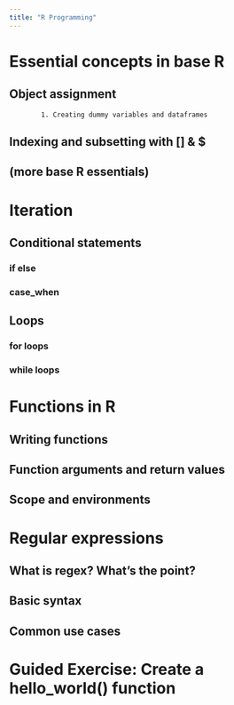 ```yaml
---
title: "R Programming"
---
```


# Essential concepts in base R

## Object assignment
            1. Creating dummy variables and dataframes

## Indexing and subsetting with [] & $

## (more base R essentials)

# Iteration

## Conditional statements

### if else 

### case_when 

## Loops

### for loops

### while loops

# Functions in R

## Writing functions

## Function arguments and return values

## Scope and environments

# Regular expressions

## What is regex? What's the point?

## Basic syntax

## Common use cases

# Guided Exercise: Create a hello_world() function